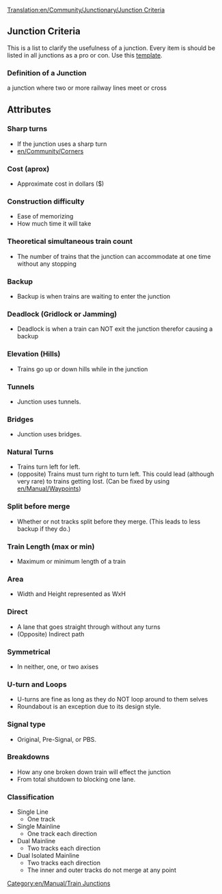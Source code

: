[[Translation:en/Community/Junctionary/Junction Criteria]]
{{en/Community/Junctionary/Navigation}}
==Junction Criteria==
This is a list to clarify the usefulness of a junction. 
Every item is should be listed in all junctions as a pro or con.
Use this [[Template:en/Community/Junctionary/Junction Criteria|template]].

===Definition of a Junction===
a junction where two or more railway lines meet or cross

==Attributes==

===Sharp turns===
* If the junction uses a sharp turn
* [[en/Community/Corners]]

===Cost (aprox)===
* Approximate cost in dollars ($)

===Construction difficulty===
* Ease of memorizing
* How much time it will take

===Theoretical simultaneous train count===
* The number of trains that the junction can accommodate at one time without any stopping

===Backup===
* Backup is when trains are waiting to enter the junction

===Deadlock (Gridlock or Jamming)===
* Deadlock is when a train can NOT exit the junction therefor causing a backup

===Elevation (Hills)===
* Trains go up or down hills while in the junction

===Tunnels=== 
* Junction uses tunnels.

===Bridges===
* Junction uses bridges.

===Natural Turns=== 
* Trains turn left for left.
* (opposite) Trains must turn right to turn left. This could lead (although very rare) to trains getting lost. (Can be fixed by using [[en/Manual/Waypoints]])

===Split before merge===
* Whether or not tracks split before they merge. (This leads to less backup if they do.)

===Train Length (max or min)===
* Maximum or minimum length of a train

===Area===
* Width and Height represented as WxH

===Direct===
* A lane that goes straight through without any turns
* (Opposite) Indirect path

===Symmetrical===
* In neither, one, or two axises

===U-turn and Loops===
* U-turns are fine as long as they do NOT loop around to them selves
* Roundabout is an exception due to its design style.

===Signal type===
* Original, Pre-Signal, or PBS.

===Breakdowns===
* How any one broken down train will effect the junction
* From total shutdown to blocking one lane.

===Classification===
* Single Line
** One track 
* Single Mainline
** One track each direction
* Dual Mainline
** Two tracks each direction
* Dual Isolated Mainline
** Two tracks each direction
** The inner and outer tracks do not merge at any point


[[Category:en/Manual/Train Junctions]]